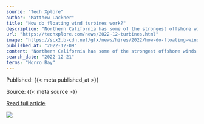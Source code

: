 ```yaml
---
source: "Tech Xplore"
author: "Matthew Lackner"
title: "How do floating wind turbines work?"
description: "Northern California has some of the strongest offshore winds in the U.S., with immense potential to produce clean energy. But it also has a problem. Its continental shelf drops off quickly, making building traditional wind turbines directly on the seafloor co…"
url: "https://techxplore.com/news/2022-12-turbines.html"
image: "https://scx2.b-cdn.net/gfx/news/hires/2022/how-do-floating-wind-t.jpg"
published_at: "2022-12-09"
content: "Northern California has some of the strongest offshore winds in the U.S., with immense potential to produce clean energy. But it also has a problem. Its continental shelf drops off quickly, making bu… [+5876 chars]"
search_date: "2022-12-21"
terms: "Morro Bay"
---
```



Published: {{< meta published_at >}}


Source: {{< meta source >}}


[Read full article]({{< meta url >}})



![](`r rmarkdown::metadata$image[1]`)
